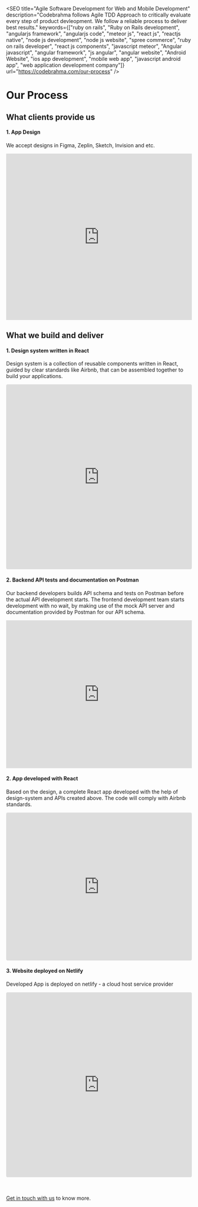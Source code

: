
<SEO
  title="Agile Software Development for Web and Mobile Development"
  description="Codebrahma follows Agile TDD Approach to critically evaluate every step of product devleopment. We follow a reliable process to deliver best results."
  keywords={["ruby on rails", "Ruby on Rails development", "angularjs framework", "angularjs code", "meteor js", "react js", "reactjs native", "node js development", "node js website", "spree commerce", "ruby on rails developer", "react js components", "javascript meteor", "Angular javascript", "angular framework", "js angular", "angular website", "Android Website", "ios app development", "mobile web app", "javascript android app", "web application development company"]}
  url="https://codebrahma.com/our-process"
/>

# Our Process

## What clients provide us
<Flex flexDirection="column" mt="2" >
  <Box width={1} pr="1">
    <H4>1. App Design</H4>
    <P>We accept designs in Figma, Zeplin, Sketch, Invision and etc.</P>
  </Box>
  <Box width={1}>
    <iframe
      style="border: none;"
      width="100%"
      height="450"
      src="https://www.figma.com/embed?embed_host=share&url=https%3A%2F%2Fwww.figma.com%2Fproto%2FyHxXUqndSX9skkLZAamZyO%2Fcodebrahma-serverless-enterprise-UI%3Fnode-id%3D1%253A2%26viewport%3D390%252C393%252C0.3491819202899933%26scaling%3Dscale-down-width"
      allowfullscreen
    ></iframe>
  </Box>
</Flex>

## What we build and deliver

<Flex flexDirection="column" mt="2" >
  <Box width={1} pr="1">
    <H4>1. Design system written in React</H4>
    <P>Design system is a collection of reusable components written in React, guided by clear standards like Airbnb, that can be assembled together to build your applications.</P>
  </Box>
  <Box width={1}>
    <iframe
      src="https://codesandbox.io/embed/design-system-for-serverless-zcry2?fontsize=14&hidenavigation=1&theme=dark&view=preview"
      style="width:100%; height:500px; border:0; border-radius: 4px; overflow:hidden;"
      title="Design system for serverless"
      allow="geolocation; microphone; camera; midi; vr; accelerometer; gyroscope; payment; ambient-light-sensor; encrypted-media; usb"
      sandbox="allow-modals allow-forms allow-popups allow-scripts allow-same-origin"
    ></iframe>
  </Box>
</Flex>

<Flex flexDirection="column" mt="2" >
  <Box width={1} pr="1">
    <H4>2. Backend API tests and documentation on Postman</H4>
    <P>
      Our backend developers builds API schema and tests on Postman before the actual API development starts. 
      The frontend development team starts development with no wait, by making use of the mock API server and documentation provided by Postman for our API schema. 
    </P>
  </Box>
  <VimeoVideoContainer>
    <iframe
      src="https://player.vimeo.com/video/390805379"
      width="100%"
      height="400"
      frameborder="0"
      allow="autoplay; fullscreen"
      allowfullscreen
    >
    </iframe>
</VimeoVideoContainer>
</Flex>

<Flex flexDirection="column" mt="3">
  <Box width={1} pr="1">
    <H4>2. App developed with React</H4>
    <P>Based on the design, a complete React app developed with the help of design-system and APIs created above. The code will comply with Airbnb standards.</P>
  </Box>
  <Box width={1}>
    <iframe
      src="https://codesandbox.io/embed/vigorous-platform-9b61d?autoresize=1&codemirror=1&fontsize=14&theme=dark&view=editor"
      style="width:100%; height:400px; border:0; border-radius: 4px; overflow:hidden;"
      title="vigorous-platform-9b61d"
      allow="geolocation; microphone; camera; midi; vr; accelerometer; gyroscope; payment; ambient-light-sensor; encrypted-media; usb"
      sandbox="allow-modals allow-forms allow-popups allow-scripts allow-same-origin"
    ></iframe>
  </Box>
</Flex>


<Flex flexDirection="column" mt="3">
  <Box width={1} pr="1">
    <H4>3. Website deployed on Netlify</H4>
    <P>Developed App is deployed on netlify - a cloud host service provider</P>
  </Box>
  <Box width={1}>
    <iframe
      src="https://codesandbox.io/embed/vigorous-platform-9b61d?autoresize=1&codemirror=1&fontsize=14&theme=dark&view=preview"
      style="width:100%; height:500px; border:0; border-radius: 4px; overflow:hidden;"
      title="vigorous-platform-9b61d"
      allow="geolocation; microphone; camera; midi; vr; accelerometer; gyroscope; payment; ambient-light-sensor; encrypted-media; usb"
      sandbox="allow-modals allow-forms allow-popups allow-scripts allow-same-origin"
    ></iframe>
  </Box>
</Flex>

<br/>
<br/>
<br/>

[Get in touch with us](/contact) to know more.
